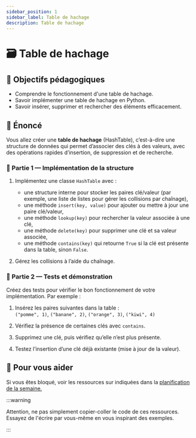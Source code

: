 ```yaml
---
sidebar_position: 1
sidebar_label: Table de hachage
description: Table de hachage
---
```


# 🗃️ Table de hachage

## 🎯 Objectifs pédagogiques

- Comprendre le fonctionnement d'une table de hachage.
- Savoir implémenter une table de hachage en Python.
- Savoir insérer, supprimer et rechercher des éléments efficacement.

## 📜 Énoncé

Vous allez créer une **table de hachage** (HashTable), c’est-à-dire une
structure de données qui permet d’associer des clés à des valeurs, avec des
opérations rapides d’insertion, de suppression et de recherche.

### 🧩 Partie 1 — Implémentation de la structure

1. Implémentez une classe `HashTable` avec :

    * une structure interne pour stocker les paires clé/valeur (par exemple,
      une liste de listes pour gérer les collisions par chaînage),
    * une méthode `insert(key, value)` pour ajouter ou mettre à jour une paire clé/valeur,
    * une méthode `lookup(key)` pour rechercher la valeur associée à une clé,
    * une méthode `delete(key)` pour supprimer une clé et sa valeur associée,
    * une méthode `contains(key)` qui retourne `True` si la clé est présente
      dans la table, sinon `False`.

2. Gérez les collisions à l’aide du chaînage.

### 🧪 Partie 2 — Tests et démonstration

Créez des tests pour vérifier le bon fonctionnement de votre implémentation. Par exemple :

1. Insérez les paires suivantes dans la table :  
   `("pomme", 1)`, `("banane", 2)`, `("orange", 3)`, `("kiwi", 4)`

2. Vérifiez la présence de certaines clés avec `contains`.

3. Supprimez une clé, puis vérifiez qu’elle n’est plus présente.

4. Testez l’insertion d’une clé déjà existante (mise à jour de la valeur).

## 📝 Pour vous aider

Si vous êtes bloqué, voir les ressources sur indiquées dans la [planification de la semaine.](../index.mdx)

:::warning

Attention, ne pas simplement copier-coller le code de ces ressources. Essayez
de l'écrire par vous-même en vous inspirant des exemples.

:::
